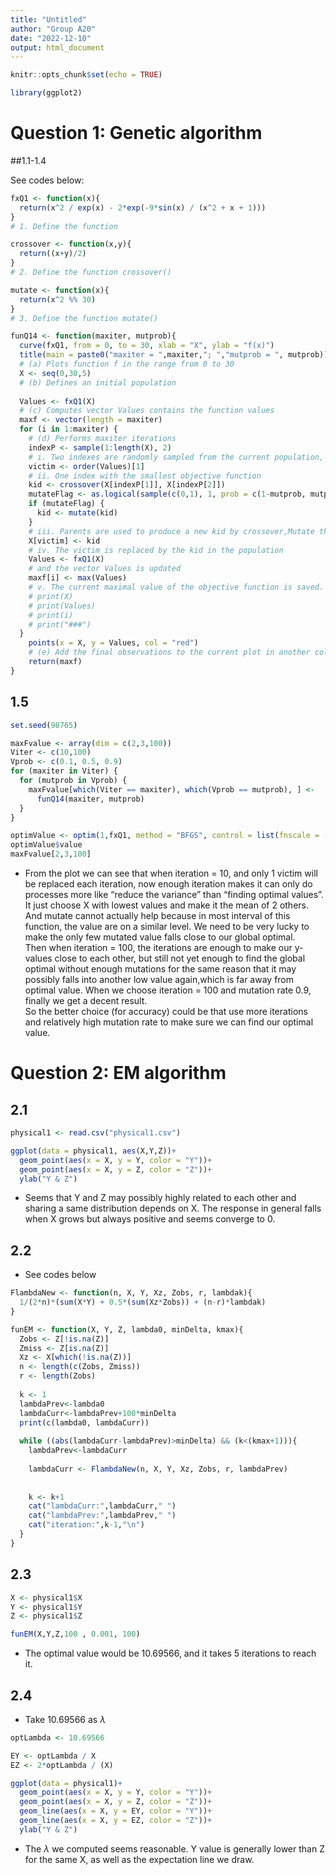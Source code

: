 ```yaml
---
title: "Untitled"
author: "Group A20"
date: "2022-12-10"
output: html_document
---
```


```r
knitr::opts_chunk$set(echo = TRUE)
```

```r
library(ggplot2)
```


# Question 1: Genetic algorithm

##1.1-1.4

See codes below:

```r
fxQ1 <- function(x){
  return(x^2 / exp(x) - 2*exp(-9*sin(x) / (x^2 + x + 1)))
}
# 1. Define the function

crossover <- function(x,y){
  return((x+y)/2)
}
# 2. Define the function crossover()

mutate <- function(x){
  return(x^2 %% 30)
}
# 3. Define the function mutate()

funQ14 <- function(maxiter, mutprob){
  curve(fxQ1, from = 0, to = 30, xlab = "X", ylab = "f(x)")
  title(main = paste0("maxiter = ",maxiter,"; ","mutprob = ", mutprob))
  # (a) Plots function f in the range from 0 to 30
  X <- seq(0,30,5)
  # (b) Defines an initial population
  
  Values <- fxQ1(X)
  # (c) Computes vector Values contains the function values
  maxf <- vector(length = maxiter)
  for (i in 1:maxiter) {
    # (d) Performs maxiter iterations
    indexP <- sample(1:length(X), 2)
    # i. Two indexes are randomly sampled from the current population, used as parents
    victim <- order(Values)[1]
    # ii. One index with the smallest objective function
    kid <- crossover(X[indexP[1]], X[indexP[2]])
    mutateFlag <- as.logical(sample(c(0,1), 1, prob = c(1-mutprob, mutprob)))
    if (mutateFlag) {
      kid <- mutate(kid)
    }
    # iii. Parents are used to produce a new kid by crossover,Mutate this kid with probability mutprob
    X[victim] <- kid
    # iv. The victim is replaced by the kid in the population
    Values <- fxQ1(X)
    # and the vector Values is updated
    maxf[i] <- max(Values)
    # v. The current maximal value of the objective function is saved.
    # print(X)
    # print(Values)
    # print(i)
    # print("###")
  }
    points(x = X, y = Values, col = "red")
    # (e) Add the final observations to the current plot in another colour.
    return(maxf)
}

```

## 1.5

```r
set.seed(98765)

maxFvalue <- array(dim = c(2,3,100))
Viter <- c(10,100)
Vprob <- c(0.1, 0.5, 0.9)
for (maxiter in Viter) {
  for (mutprob in Vprob) {
    maxFvalue[which(Viter == maxiter), which(Vprob == mutprob), ] <- 
      funQ14(maxiter, mutprob)
  }
}

optimValue <- optim(1,fxQ1, method = "BFGS", control = list(fnscale = -1))
optimValue$value
maxFvalue[2,3,100]

```


- From the plot we can see that when iteration = 10, and only 1 victim will be replaced each iteration, now enough iteration makes it can only do processes more like "reduce the variance" than "finding optimal values". It just choose X with lowest values and make it the mean of 2 others. And mutate cannot actually help because in most interval of this function, the value are on a similar level. We need to be very lucky to make the only few mutated value falls close to our global optimal.  
Then when iteration = 100, the iterations are enough to make our y-values close to each other, but still not yet enough to find the global optimal without enough mutations for the same reason that it may possibly falls into another low value again,which is far away from optimal value. When we choose iteration = 100 and mutation rate 0.9, finally we get a decent result.  
So the better choice (for accuracy) could be that use more iterations and relatively high mutation rate to make sure we can find our optimal value.


# Question 2: EM algorithm

## 2.1

```r
physical1 <- read.csv("physical1.csv")

ggplot(data = physical1, aes(X,Y,Z))+
  geom_point(aes(x = X, y = Y, color = "Y"))+
  geom_point(aes(x = X, y = Z, color = "Z"))+
  ylab("Y & Z")
```

- Seems that Y and Z may possibly highly related to each other and sharing a same distribution depends on X. The response in general falls when X grows but always positive and seems converge to 0.

## 2.2

- See codes below  

```r
FlambdaNew <- function(n, X, Y, Xz, Zobs, r, lambdak){
  1/(2*n)*(sum(X*Y) + 0.5*(sum(Xz*Zobs)) + (n-r)*lambdak)
}

funEM <- function(X, Y, Z, lambda0, minDelta, kmax){
  Zobs <- Z[!is.na(Z)]
  Zmiss <- Z[is.na(Z)]
  Xz <- X[which(!is.na(Z))]
  n <- length(c(Zobs, Zmiss))
  r <- length(Zobs)
  
  k <- 1
  lambdaPrev<-lambda0
  lambdaCurr<-lambdaPrev+100*minDelta
  print(c(lambda0, lambdaCurr))
  
  while ((abs(lambdaCurr-lambdaPrev)>minDelta) && (k<(kmax+1))){
    lambdaPrev<-lambdaCurr
    
    lambdaCurr <- FlambdaNew(n, X, Y, Xz, Zobs, r, lambdaPrev)
    
    
    k <- k+1
    cat("lambdaCurr:",lambdaCurr," ")
    cat("lambdaPrev:",lambdaPrev," ")
    cat("iteration:",k-1,"\n")
  }
}

```
## 2.3

```r

X <- physical1$X
Y <- physical1$Y
Z <- physical1$Z

funEM(X,Y,Z,100 , 0.001, 100)
```

- The optimal value would be 10.69566, and it takes 5 iterations to reach it.

## 2.4

- Take 10.69566 as $\lambda$

```r
optLambda <- 10.69566

EY <- optLambda / X
EZ <- 2*optLambda / (X)

ggplot(data = physical1)+
  geom_point(aes(x = X, y = Y, color = "Y"))+
  geom_point(aes(x = X, y = Z, color = "Z"))+
  geom_line(aes(x = X, y = EY, color = "Y"))+
  geom_line(aes(x = X, y = EZ, color = "Z"))+
  ylab("Y & Z")

```

- The $\lambda$ we computed seems reasonable. Y value is generally lower than Z for the same X, as well as the expectation line we draw.
